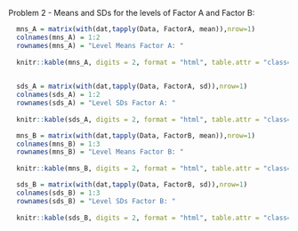 


Problem 2 - Means and SDs for the levels of Factor A and Factor B: 


```{r, echo=FALSE, results='asis'}
  mns_A = matrix(with(dat,tapply(Data, FactorA, mean)),nrow=1)
  colnames(mns_A) = 1:2
  rownames(mns_A) = "Level Means Factor A: "
  
  knitr::kable(mns_A, digits = 2, format = "html", table.attr = "class=\"anovatab\"")
  
```  
  
```{r, echo=FALSE, results='asis'}
  
  sds_A = matrix(with(dat,tapply(Data, FactorA, sd)),nrow=1)
  colnames(sds_A) = 1:2
  rownames(sds_A) = "Level SDs Factor A: "
  
  knitr::kable(sds_A, digits = 2, format = "html", table.attr = "class=\"anovatab\"")

```

```{r, echo=FALSE, results='asis'}
  mns_B = matrix(with(dat,tapply(Data, FactorB, mean)),nrow=1)
  colnames(mns_B) = 1:3
  rownames(mns_B) = "Level Means Factor B: "
  
  knitr::kable(mns_B, digits = 2, format = "html", table.attr = "class=\"anovatab\"")

```  
  
```{r, echo=FALSE, results='asis'}
  
  sds_B = matrix(with(dat,tapply(Data, FactorB, sd)),nrow=1)
  colnames(sds_B) = 1:3
  rownames(sds_B) = "Level SDs Factor B: "
  
  knitr::kable(sds_B, digits = 2, format = "html", table.attr = "class=\"anovatab\"")
  
```


